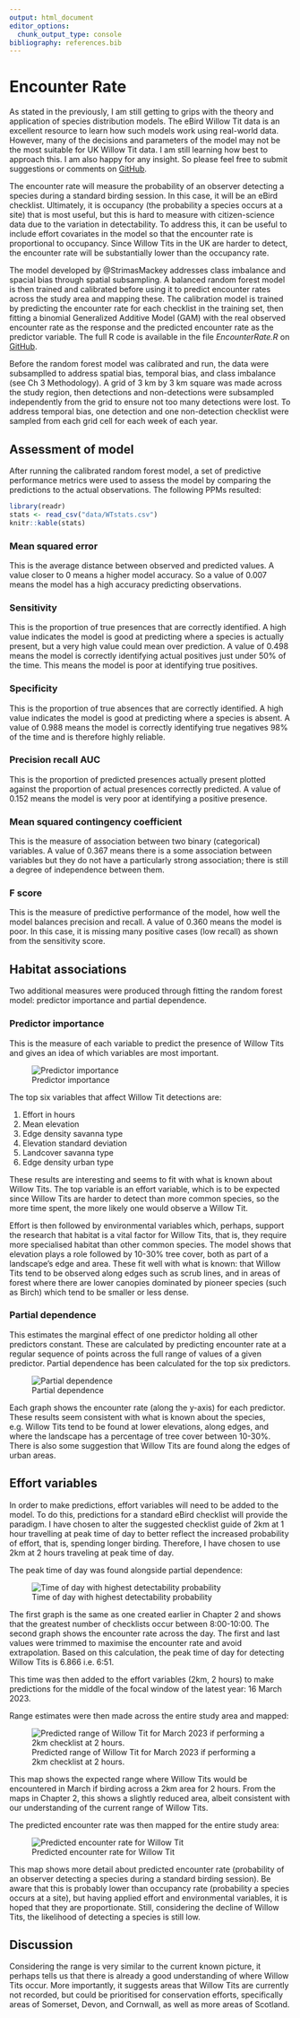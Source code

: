 ```yaml
---
output: html_document
editor_options: 
  chunk_output_type: console
bibliography: references.bib
---
```


# Encounter Rate

As stated in the previously, I am still getting to grips with the theory and application of species distribution models. The eBird Willow Tit data is an excellent resource to learn how such models work using real-world data. However, many of the decisions and parameters of the model may not be the most suitable for UK Willow Tit data. I am still learning how best to approach this. I am also happy for any insight. So please feel free to submit suggestions or comments on [GitHub](https://github.com/jacvig/WillowTit2024/issues).

The encounter rate will measure the probability of an observer detecting a species during a standard birding session. In this case, it will be an eBird checklist. Ultimately, it is occupancy (the probability a species occurs at a site) that is most useful, but this is hard to measure with citizen-science data due to the variation in detectability. To address this, it can be useful to include effort covariates in the model so that the encounter rate is proportional to occupancy. Since Willow Tits in the UK are harder to detect, the encounter rate will be substantially lower than the occupancy rate.

The model developed by @StrimasMackey addresses class imbalance and spacial bias through spatial subsampling. A balanced random forest model is then trained and calibrated before using it to predict encounter rates across the study area and mapping these. The calibration model is trained by predicting the encounter rate for each checklist in the training set, then fitting a binomial Generalized Additive Model (GAM) with the real observed encounter rate as the response and the predicted encounter rate as the predictor variable. The full R code is available in the file *EncounterRate.R* on [GitHub](https://github.com/jacvig/WillowTit2024).

Before the random forest model was calibrated and run, the data were subsamplled to address spatial bias, temporal bias, and class imbalance (see Ch 3 Methodology). A grid of 3 km by 3 km square was made across the study region, then detections and non-detections were subsampled independently from the grid to ensure not too many detections were lost. To address temporal bias, one detection and one non-detection checklist were sampled from each grid cell for each week of each year.

## Assessment of model

After running the calibrated random forest model, a set of predictive performance metrics were used to assess the model by comparing the predictions to the actual observations. The following PPMs resulted:

```r
library(readr)
stats <- read_csv("data/WTstats.csv")
knitr::kable(stats)
```

### Mean squared error

This is the average distance between observed and predicted values. A value closer to 0 means a higher model accuracy. So a value of 0.007 means the model has a high accuracy predicting observations.

### Sensitivity

This is the proportion of true presences that are correctly identified. A high value indicates the model is good at predicting where a species is actually present, but a very high value could mean over prediction. A value of 0.498 means the model is correctly identifying actual positives just under 50% of the time. This means the model is poor at identifying true positives.

### Specificity

This is the proportion of true absences that are correctly identified. A high value indicates the model is good at predicting where a species is absent. A value of 0.988 means the model is correctly identifying true negatives 98% of the time and is therefore highly reliable.

### Precision recall AUC

This is the proportion of predicted presences actually present plotted against the proportion of actual presences correctly predicted. A value of 0.152 means the model is very poor at identifying a positive presence.

### Mean squared contingency coefficient

This is the measure of association between two binary (categorical) variables. A value of 0.367 means there is a some association between variables but they do not have a particularly strong association; there is still a degree of independence between them.

### F score

This is the measure of predictive performance of the model, how well the model balances precision and recall. A value of 0.360 means the model is poor. In this case, it is missing many positive cases (low recall) as shown from the sensitivity score.

## Habitat associations

Two additional measures were produced through fitting the random forest model: predictor importance and partial dependence.

### Predictor importance

This is the measure of each variable to predict the presence of Willow Tits and gives an idea of which variables are most important.

![Predictor importance](figures/PredictorImportance.png)

The top six variables that affect Willow Tit detections are:

1.  Effort in hours
2.  Mean elevation
3.  Edge density savanna type
4.  Elevation standard deviation
5.  Landcover savanna type
6.  Edge density urban type

These results are interesting and seems to fit with what is known about Willow Tits. The top variable is an effort variable, which is to be expected since Willow Tits are harder to detect than more common species, so the more time spent, the more likely one would observe a Willow Tit.

Effort is then followed by environmental variables which, perhaps, support the research that habitat is a vital factor for Willow Tits, that is, they require more specialised habitat than other common species. The model shows that elevation plays a role followed by 10-30% tree cover, both as part of a landscape's edge and area. These fit well with what is known: that Willow Tits tend to be observed along edges such as scrub lines, and in areas of forest where there are lower canopies dominated by pioneer species (such as Birch) which tend to be smaller or less dense.

### Partial dependence

This estimates the marginal effect of one predictor holding all other predictors constant. These are calculated by predicting encounter rate at a regular sequence of points across the full range of values of a given predictor. Partial dependence has been calculated for the top six predictors.

![Partial dependence](figures/Topvariables.png)

Each graph shows the encounter rate (along the y-axis) for each predictor. These results seem consistent with what is known about the species, e.g. Willow Tits tend to be found at lower elevations, along edges, and where the landscape has a percentage of tree cover between 10-30%. There is also some suggestion that Willow Tits are found along the edges of urban areas.

## Effort variables

In order to make predictions, effort variables will need to be added to the model. To do this, predictions for a standard eBird checklist will provide the paradigm. I have chosen to alter the suggested checklist guide of 2km at 1 hour travelling at peak time of day to better reflect the increased probability of effort, that is, spending longer birding. Therefore, I have chosen to use 2km at 2 hours traveling at peak time of day.

The peak time of day was found alongside partial dependence:

![Time of day with highest detectability probability](figures/StandardisedEffortVariables.png)

The first graph is the same as one created earlier in Chapter 2 and shows that the greatest number of checklists occur between 8:00-10:00. The second graph shows the encounter rate across the day. The first and last values were trimmed to maximise the encounter rate and avoid extrapolation. Based on this calculation, the peak time of day for detecting Willow Tits is 6.866 i.e. 6:51.

This time was then added to the effort variables (2km, 2 hours) to make predictions for the middle of the focal window of the latest year: 16 March 2023.

Range estimates were then made across the entire study area and mapped:

![Predicted range of Willow Tit for March 2023 if performing a 2km checklist at 2 hours.](figures/predictiontest1.png)

This map shows the expected range where Willow Tits would be encountered in March if birding across a 2km area for 2 hours. From the maps in Chapter 2, this shows a slightly reduced area, albeit consistent with our understanding of the current range of Willow Tits.

The predicted encounter rate was then mapped for the entire study area:

![Predicted encounter rate for Willow Tit](figures/EncounterRate.png)

This map shows more detail about predicted encounter rate (probability of an observer detecting a species during a standard birding session). Be aware that this is probably lower than occupancy rate (probability a species occurs at a site), but having applied effort and environmental variables, it is hoped that they are proportionate. Still, considering the decline of Willow Tits, the likelihood of detecting a species is still low.

## Discussion

Considering the range is very similar to the current known picture, it perhaps tells us that there is already a good understanding of where Willow Tits occur. More importantly, it suggests areas that Willow Tits are currently not recorded, but could be prioritised for conservation efforts, specifically areas of Somerset, Devon, and Cornwall, as well as more areas of Scotland.
